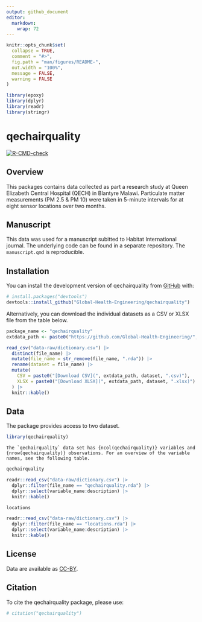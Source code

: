```yaml
---
output: github_document
editor: 
  markdown: 
    wrap: 72
---
```


<!-- README.md is generated from README.Rmd. Please edit that file -->

```r
knitr::opts_chunk$set(
  collapse = TRUE,
  comment = "#>",
  fig.path = "man/figures/README-",
  out.width = "100%",
  message = FALSE,
  warning = FALSE
)

library(epoxy)
library(dplyr)
library(readr)
library(stringr)
```

# qechairquality

<!-- badges: start -->

[![R-CMD-check](https://github.com/Global-Health-Engineering/qechairquality/actions/workflows/R-CMD-check.yaml/badge.svg)](https://github.com/Global-Health-Engineering/qechairquality/actions/workflows/R-CMD-check.yaml)
<!-- badges: end -->

## Overview

This packages contains data collected as part a research study at Queen
Elizabeth Central Hospital (QECH) in Blantyre Malawi. Particulate matter
measurements (PM 2.5 & PM 10) were taken in 5-minute intervals for at
eight sensor locations over two months.

## Manuscript

This data was used for a manuscript subitted to Habitat International
journal. The underlying code can be found in a separate repository. The
`manuscript.qmd` is reproducible.

## Installation

You can install the development version of qechairquality from
[GitHub](https://github.com/) with:

``` r
# install.packages("devtools")
devtools::install_github("Global-Health-Engineering/qechairquality")
```

Alternatively, you can download the individual datasets as a CSV or XLSX
file from the table below.

```r

package_name <- "qechairquality"
extdata_path <- paste0("https://github.com/Global-Health-Engineering/", package_name, "/raw/main/inst/extdata/")

read_csv("data-raw/dictionary.csv") |> 
  distinct(file_name) |> 
  mutate(file_name = str_remove(file_name, ".rda")) |> 
  rename(dataset = file_name) |> 
  mutate(
    CSV = paste0("[Download CSV](", extdata_path, dataset, ".csv)"),
    XLSX = paste0("[Download XLSX](", extdata_path, dataset, ".xlsx)")
  ) |> 
  knitr::kable()
```

## Data

The package provides access to two dataset.

```r
library(qechairquality)
```

```epoxy
The `qechairquality` data set has {ncol(qechairquality)} variables and {nrow(qechairquality)} observations. For an overview of the variable names, see the following table.  
```

```r
qechairquality
```

```r
readr::read_csv("data-raw/dictionary.csv") |> 
  dplyr::filter(file_name == "qechairquality.rda") |> 
  dplyr::select(variable_name:description) |> 
  knitr::kable()
```

```r
locations
```

```r
readr::read_csv("data-raw/dictionary.csv") |> 
  dplyr::filter(file_name == "locations.rda") |> 
  dplyr::select(variable_name:description) |> 
  knitr::kable()
```

## License

Data are available as
[CC-BY](https://github.com/Global-Health-Engineering/qechairquality/blob/main/LICENSE.md).

## Citation

To cite the qechairquality package, please use:

```r
# citation("qechairquality")
```
